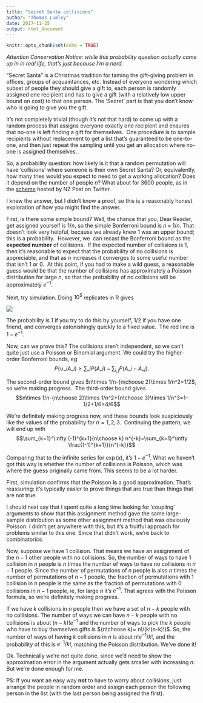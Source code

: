 ```yaml
---
title: "Secret Santa collisions"
author: "Thomas Lumley"
date: 2017-11-25
output: html_document
---
```


```r
knitr::opts_chunk$set(echo = TRUE)
```

_Attention Conservation Notice: while this probability question actually came up in in real life, that’s just because I’m a nerd._

“Secret Santa” is a Christmas tradition for taming the gift-giving problem in offices, groups of acquaintances, etc. Instead of everyone wondering which subset of people they should give a gift to, each person is randomly assigned one recipient and has to give a gift (with a relatively low upper bound on cost) to that one person. The ‘Secret’ part is that you don’t know who is going to give you the gift. 

It’s not completely trivial (though it’s not that hard) to come up with a random process that assigns everyone exactly one recipient and ensures that no-one is left finding a gift for themselves.  One procedure is to sample recipients without replacement to get a list that’s guaranteed to be one-to-one, and then just repeat the sampling until you get an allocation where no-one is assigned themselves. 

So, a probability question: how likely is it that a random permutation will have ‘collisions’ where someone is their own Secret Santa? Or, equivalently, how many tries would you expect to need to get a working allocation? Does it depend on the number of people $n$? What about for 3600 people, as in the [scheme](https://nzsecretsanta.nzpost.co.nz/) hosted by NZ Post on Twitter.  

I knew the answer, but I didn’t know a proof, so this is a reasonably honest exploration of how you might find the answer.

First, is there some simple bound? Well, the chance that you, Dear Reader, get assigned yourself is $1/n$, so the simple Bonferroni bound is $n\times 1/n$. That doesn’t look very helpful, because we already knew 1 was an upper bound; this is a probability.  However, we  can recast the Bonferroni bound as the **expected number** of collisions.  If the expected number of collisions is 1, then it’s reasonable to expect that the probability of no collisions is appreciable, and that as $n$ increases it converges to some useful number that isn’t 1 or 0.  At this point, if you had to make a wild guess, a reasonable guess would be that the number of collisions has approximately a Poisson distribution for large $n$, so that the probability of no collisions will be approximately $e^{-1}$.

Next, try simulation. Doing $10^5$ replicates in R gives

![](https://78.media.tumblr.com/7df8b237ccb74594a717a1448b3194cd/tumblr_inline_ozzzkswZfG1s1hdxy_540.png)

The probability is 1 if you try to do this by yourself, 1/2 if you have one friend, and converges astonishingly quickly to a fixed value.  The red line is $1-e^{-1}$.

Now, can we prove this? The collisions aren’t independent, so we can’t quite just use a Poisson or Binomial argument. We could try the higher-order Bonferroni bounds, eg  
$$P(\cup\_i A\_i)\geq \sum\_i P(A\_i) - \sum_{i,j} P(A\_i\cap A\_j).$$

The second-order bound gives $n\times 1/n-{n\choose 2}\times 1/n^2=1/2$, so we’re making progress.  The third-order bound gives  
$$n\times 1/n-{n\choose 2}\times 1/n^2+{n\choose 3}\times 1/n^3=1-1/2+1/6=4/6$$  

We’re definitely making progress now, and these bounds look suspiciously like the values of the probability for $n=1,\,2,\,3$.  Continuing the pattern, we will end up with  
$$\sum_{k=1}^\infty (-1)^{k+1}{n\choose k} n^{-k}=\sum_{k=1}^\infty \frac{(-1)^{k+1}}{n^{-k}}$$

Comparing that to the infinite series for $\exp(x)$, it’s $1-e^{-1}$. What we haven’t got this way is whether the number of collisions is Poisson, which was where the guess originally came from. This seems to be a lot harder.  

First, simulation confirms that the Poisson **is** a good approximation. That’s reassuring: it’s typically easier to prove things that are true than things that are not true. 

I should next say that I spent quite a long time looking for ‘coupling’ arguments to show that this assignment method gave the same large-sample distribution as some other assignment method that was obviously Poisson. I didn’t get anywhere with this, but it’s a fruitful approach for problems similar to this one. Since that didn’t work, we’re back to combinatorics.

Now, suppose we have 1 collision. That means we have an assignment of the $n-1$ other people with no collisions. So, the number of ways to have 1 collision in $n$ people is $n$ times the number of ways to have no collisions in $n-1$ people. Since the number of permutations of $n$ people is also $n$ times the number of permutations of $n-1$ people, the fraction of permutations with 1 collision in $n$ people is the same as the fraction of permutations with 0 collisions in $n-1$ people, ie, for large $n$ it’s $e^{-1}$. That agrees with the Poisson formula, so we’re definitely making progress.

If we have $k$ collisions in $n$ people then we have a set of $n-k$ people with no collisions. The number of ways we can have $n-k$ people with no collisions is about $(n-k)!e^{-1}$ and the number of ways to pick the $k$ people who have to buy themselves gifts is ${n\choose k}= n!/(k!(n-k)!)$. So, the number of ways of having $k$ collisions in $n$ is about $n!e^{-1}/k!$, and the probability of this is $e^{-1}/k!$, matching the Poisson distribution. We’ve done it!

Ok. Technically we’re not quite done, since we’d need to show the approximation error in the argument actually gets smaller with increasing $n$. But we’re done enough for me. 

PS: If you want an easy way **not** to have to worry about collisions, just arrange the people in random order and assign each person the following person in the list (with the last person being assigned the first).